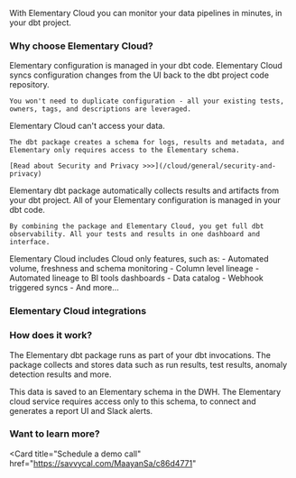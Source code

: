 With Elementary Cloud you can monitor your data pipelines in minutes, in your dbt project.

<Snippet file="cloud/quick-start-cards.mdx" />

### Why choose Elementary Cloud?

<AccordionGroup>
  <Accordion title="Built for data developers" icon="code" iconType="solid">
    Elementary configuration is managed in your dbt code. 
    Elementary Cloud syncs configuration changes from the UI back to the dbt project code repository.

    You won't need to duplicate configuration - all your existing tests, owners, tags, and descriptions are leveraged. 
  </Accordion>

  <Accordion title="Secure by design" icon="lock" iconType="solid">
    Elementary Cloud can't access your data. 

    The dbt package creates a schema for logs, results and metadata, and Elementary only requires access to the Elementary schema.

    [Read about Security and Privacy >>>](/cloud/general/security-and-privacy) 
  </Accordion>

  <Accordion title="dbt native" icon="cube">
    Elementary dbt package automatically collects results and artifacts from your dbt project. All of your Elementary configuration is managed in your dbt code.  

    By combining the package and Elementary Cloud, you get full dbt observability. All your tests and results in one dashboard and interface.
  </Accordion>

  <Accordion title="Cloud only features and integrations" icon="stars" iconType="solid">
    Elementary Cloud includes Cloud only features, such as:
    - Automated volume, freshness and schema monitoring
    - Column level lineage
    - Automated lineage to BI tools dashboards
    - Data catalog
    - Webhook triggered syncs
    - And more...
  </Accordion>
</AccordionGroup>

### Elementary Cloud integrations

<Snippet file="cloud/integrations/cards-groups/cloud-integrations-cards.mdx" />

### How does it work?

The Elementary dbt package runs as part of your dbt invocations.
The package collects and stores data such as run results, test results, anomaly detection results and more.

This data is saved to an Elementary schema in the DWH.
The Elementary cloud service requires access only to this schema, to connect and generates a report UI and Slack alerts.

### Want to learn more?

<Card
title="Schedule a demo call"
href="https://savvycal.com/MaayanSa/c86d4771"
>
</Card>